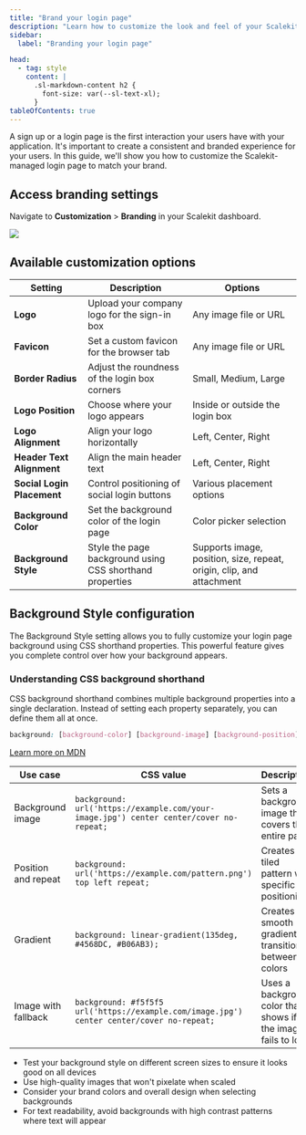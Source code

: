 ```yaml
---
title: "Brand your login page"
description: "Learn how to customize the look and feel of your Scalekit-managed login page to match your brand."
sidebar:
  label: "Branding your login page"

head:
  - tag: style
    content: |
      .sl-markdown-content h2 {
        font-size: var(--sl-text-xl);
      }
tableOfContents: true
---
```


A sign up or a login page is the first interaction your users have with your application. It's important to create a consistent and branded experience for your users. In this guide, we'll show you how to customize the Scalekit-managed login page to match your brand.

## Access branding settings

Navigate to **Customization** > **Branding** in your Scalekit dashboard.

![](@/assets/docs/login-page-branding/login.png)

## Available customization options

| Setting | Description | Options |
|---------|-------------|---------|
| **Logo** | Upload your company logo for the sign-in box | Any image file or URL |
| **Favicon** | Set a custom favicon for the browser tab | Any image file or URL |
| **Border Radius** | Adjust the roundness of the login box corners | Small, Medium, Large |
| **Logo Position** | Choose where your logo appears | Inside or outside the login box |
| **Logo Alignment** | Align your logo horizontally | Left, Center, Right |
| **Header Text Alignment** | Align the main header text | Left, Center, Right |
| **Social Login Placement** | Control positioning of social login buttons | Various placement options |
| **Background Color** | Set the background color of the login page | Color picker selection |
| **Background Style** | Style the page background using CSS shorthand properties | Supports image, position, size, repeat, origin, clip, and attachment |

## Background Style configuration

The Background Style setting allows you to fully customize your login page background using CSS shorthand properties. This powerful feature gives you complete control over how your background appears.

### Understanding CSS background shorthand

CSS background shorthand combines multiple background properties into a single declaration. Instead of setting each property separately, you can define them all at once.

```css wrap showLineNumbers=false
background: [background-color] [background-image] [background-position] [background-size] [background-repeat] [background-origin] [background-clip] [background-attachment];
```

[Learn more on MDN](https://developer.mozilla.org/en-US/docs/Web/CSS/background)

| Use case | CSS value | Description |
|----------|---------|-------------|
| Background image | `background: url('https://example.com/your-image.jpg') center center/cover no-repeat;` | Sets a background image that covers the entire page |
| Position and repeat | `background: url('https://example.com/pattern.png') top left repeat;` | Creates a tiled pattern with specific positioning |
| Gradient | `background: linear-gradient(135deg, #4568DC, #B06AB3);` | Creates a smooth gradient transition between colors |
| Image with fallback | `background: #f5f5f5 url('https://example.com/image.jpg') center center/cover no-repeat;` | Uses a background color that shows if the image fails to load |

<Aside title="Tips for best results" type="tip">

- Test your background style on different screen sizes to ensure it looks good on all devices
- Use high-quality images that won't pixelate when scaled
- Consider your brand colors and overall design when selecting backgrounds
- For text readability, avoid backgrounds with high contrast patterns where text will appear

</Aside>
